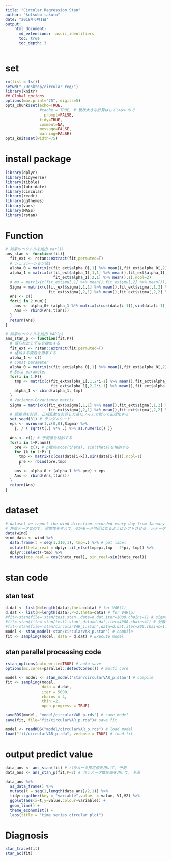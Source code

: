 ```yaml
---
title: "Circular Regression Stan"
author: "kotsubo takuto"
date: "2018年6月1日"
output: 
    html_document:
      md_extensions: -ascii_identifiers
      toc: true
      toc_depth: 3
---
```


# set 

```r
rm(list = ls())
setwd("~/Desktop/circular_reg/") 
library(knitr)
## Global options
options(max.print="75", digits=5)
opts_chunk$set(echo=TRUE,
               #cache = TRUE, # 現状大きな計算はしていないので
	             prompt=FALSE,
               tidy=TRUE,
               comment=NA,
               message=FALSE,
               warning=FALSE)
opts_knit$set(width=75)
```

# install package

```r
library(dplyr)
library(tidyverse)
library(tibble)
library(lubridate)
library(circular)
library(readr)
library(ggthemes)
library(vars)
library(MASS)
library(rstan)
```

# Function

```r
# 結果のベクトルを抽出 var(1)
ans_stan <- function(fit){
  fit_ext <- rstan::extract(fit,permuted=T)
  # シュミレーション値1
  alpha_0 = matrix(c(fit_ext$alpha_0[,1] %>% mean(),fit_ext$alpha_0[,2] %>% mean()),ncol=1)
  alpha_1 = matrix(c(fit_ext$alpha_1[,1,1] %>% mean(),fit_ext$alpha_1[,1,2] %>% mean(),
                     fit_ext$alpha_1[,2,1] %>% mean(),1),ncol=2)
  # mu = matrix(c(fit_ext$mu[,1] %>% mean(),fit_ext$mu[,2] %>% mean()),ncol=1)
  Sigma = matrix(c(fit_ext$sigma[,1,1] %>% mean(),fit_ext$sigma[,1,2] %>% mean(),
                   fit_ext$sigma[,2,1] %>% mean(),fit_ext$sigma[,2,2] %>% mean()),ncol=2)
  Ans <- c()
  for(i in 2:num){
    ans <- alpha_0+ (alpha_1 %*% matrix(c(cos(data[i-1]),sin(data[i-1])),ncol=1)) + mvrnorm(1,c(0,0),Sigma)
    Ans <- rbind(Ans,t(ans))
  }
  return(Ans)  
}

# 結果のベクトルを抽出 VAR(p)
ans_stan_p <- function(fit,P){
  # 得られたモデルを抽出する
  fit_ext <- rstan::extract(fit,permuted=T)
  # 格納する変数を用意する
  alpha_1 <- c()
  # Const parameter
  alpha_0 = matrix(c(fit_ext$alpha_0[,1] %>% mean(),fit_ext$alpha_0[,2] %>% mean()),ncol=1)
  # Beta parameter
  for(i in 1:P){
    tmp <- matrix(c(fit_ext$alpha_1[,1,2*i-1] %>% mean(),fit_ext$alpha_1[,1,2*i] %>% mean(),
                    fit_ext$alpha_1[,2,2*i-1] %>% mean(),fit_ext$alpha_1[,1,2*i] %>% mean()),ncol=2)
    alpha_1 <- cbind(alpha_1, tmp)
  }
  # Variance-Covariance matrix
  Sigma = matrix(c(fit_ext$sigma[,1,1] %>% mean(),fit_ext$sigma[,1,2] %>% mean(),
                   fit_ext$sigma[,2,1] %>% mean(),fit_ext$sigma[,2,2] %>% mean()),ncol=2)
  # 誤差項を計算, 正規乱数を計算した後にノルムで割って正規化する
  set.seed(31) # ランダムシード
  eps <- mvrnorm(1,c(0,0),Sigma) %>% 
    {. / ( sqrt(t(.) %*% .) %>% as.numeric() )}

  Ans <- c(); # 予測値を格納する
  for(i in 1+P:num){
    pre <- c(); # p期前のcos(theta), sin(theta)を格納する
    for (k in 1:P) {
      tmp <- matrix(c(cos(data[i-k]),sin(data[i-k])),ncol=1)
      pre <- rbind(pre,tmp)
      }
    ans <- alpha_0 + (alpha_1 %*% pre) + eps
    Ans <- rbind(Ans,t(ans))
  }
  return(Ans)  
}
```

# dataset

```r
# dataset we report the wind direction recorded every day from January 29, 2001 to March 31, 2001 from 3.00am to 4.00am included.
# 角度データなので, 周期性を考えて, 0がモード付近になるようにシフトさせる. 元データから$-\pi$ずらして, $[-\pi,\pi]$で考える.
data(wind) 
wind_data <- wind %>%  
  data.frame(t = seq(1,310,1), tmp=.) %>% # put label
  mutate(theta_real = dplyr::if_else(tmp>pi,tmp - 2*pi, tmp)) %>% 
  dplyr::select(-tmp) %>% 
  mutate(cos_real = cos(theta_real), sin_real=sin(theta_real))
```

# stan code

## stan test

```r
d.dat <- list(N=length(data),theta=data) # for VAR(1)
d.dat <- list(N=length(data),P=2,theta=data) # for VAR(p)
#fit<-stan(file='stan/test.stan',data=d.dat,iter=1000,chains=1) # sigma(2,2) に対して1を仮定する
#fit<-stan(file='stan/test1.stan',data=d.dat,iter=4000,chains=1) # 分散共分散行列の過程
#fit<-stan(file='stan/circularVAR_1.stan',data=d.dat,iter=200,chains=1) # 分散共分散行列の過程
model <- stan_model('stan/circularVAR_p.stan') # compile
fit <- sampling(model, data = d.dat) # Execute model 
```

## stan parallel processing code

```r
rstan_options(auto_write=TRUE) # auto save
options(mc.cores=parallel::detectCores()) # multi core

model <- model <- stan_model('stan/circularVAR_p.stan') # compile
fit <- sampling(model, 
                data = d.dat,
                iter = 5000,
                chains = 4,
                thin =2,
                open_progress = TRUE)
```


```r
saveRDS(model, "model/circularVAR_p.rds") # save model
save(fit, file="fit/circularVAR_p.rda")# save fit
```

```r
model <- readRDS("model/circularVAR_p.rds") # load model
load("fit/circularVAR_p.rda", verbose = TRUE) # load fit
```

# output predict value

```r
data_ans <- ans_stan(fit) # パラメータ推定値を用いて, 予測 
data_ans <- ans_stan_p(fit,P=2) # パラメータ推定値を用いて, 予測 

data_ans %>% 
  as_data_frame() %>% 
  mutate(t = seq(1,length(data_ans)/2,1)) %>% 
  tidyr::gather(key = "variable",value  = value, V1,V2) %>% 
  ggplot(aes(x=t,y=value,colour=variable)) +
  geom_line() + 
  theme_economist() +
  labs(title = "time series circular plot")
```

# Diagnosis

```r
stan_trace(fit)
stan_ac(fit)
```


